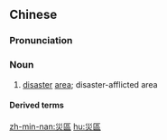 {{also|灾区}}
==Chinese==
{{zh-forms|s=灾区}}

===Pronunciation===
{{zh-pron
|m=zāiqū
|c=zoi1 keoi1
|mn=chai-khu
|cat=n
}}

===Noun===
{{zh-noun}}

# [[disaster]] [[area]]; disaster-afflicted area

====Derived terms====
{{zh-der|重災區}}

[[zh-min-nan:災區]]
[[hu:災區]]